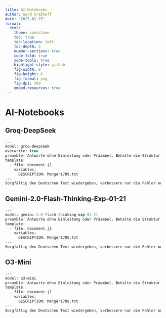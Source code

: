 ```yaml
---
title: AI-Notebooks
author: Gerd Graßhoff
date: "2025-01-15"
format:
  html:
    theme: sandstone
    toc: true
    toc-location: left
    toc-depth: 3
    number-sections: true
    code-fold: true
    code-tools: true
    highlight-style: github
    fig-width: 8
    fig-height: 6
    fig-format: png
    fig-dpi: 300
    embed-resources: true
---
```


# AI-Notebooks

## Groq-DeepSeek

```ai
---
model: groq-deepseek
overwrite: true
preamble: Antworte ohne Einleitung oder Präambel. Behalte die Struktur des Textes bei. \n 
template:
  - file: document.j2
    variables:
      DESCRIPTION: Manger1789.txt
---
Sorgfältig den Deutschen Text wiedergeben, verbessere nur die Fehler oder alte Rechtschreibung. Korrigiere Trennungen. Breche lange Zeilen auf 70 Zeichen auf.
```

## Gemini-2.0-Flash-Thinking-Exp-01-21
```ai
---
model: gemini-2.0-flash-thinking-exp-01-21
preamble: Antworte ohne Einleitung oder Präambel. Behalte die Struktur des Textes bei. \n 
template:
  - file: document.j2
    variables:
      DESCRIPTION: Manger1789.txt
---
Sorgfältig den Deutschen Text wiedergeben, verbessere nur die Fehler oder alte Rechtschreibung. Korrigiere Trennungen. Breche lange Zeilen auf 70 Zeichen auf.
```

## O3-Mini

```ai
---
model: o3-mini
preamble: Antworte ohne Einleitung oder Präambel. Behalte die Struktur des Textes bei. \n 
template:
  - file: document.j2
    variables:
      DESCRIPTION: Manger1789.txt
---
Sorgfältig den Deutschen Text wiedergeben, verbessere nur die Fehler oder alte Rechtschreibung. Korrigiere Trennungen. Breche lange Zeilen auf 70 Zeichen auf.
```